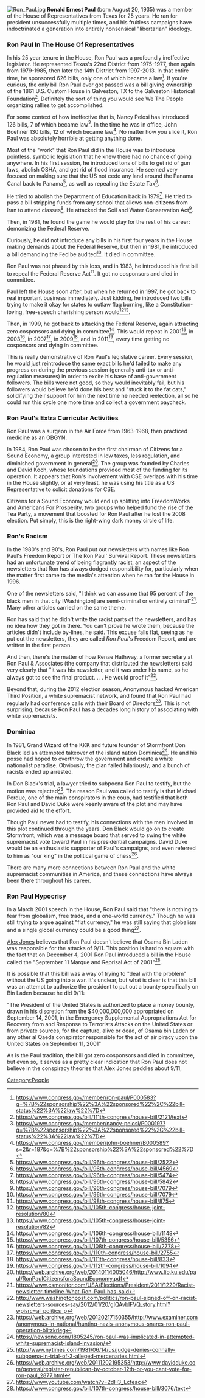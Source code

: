 [[File:Ron Paul.jpg|thumb]]
'''Ronald Ernest Paul''' (born August 20, 1935) was a member of the House of Representatives from Texas for 25 years. He ran for president unsuccessfully multiple times, and his fruitless campaigns have indoctrinated a generation into entirely nonsensical "libertarian" ideology.

===Ron Paul In The House Of Representatives===

In his 25 year tenure in the House, Ron Paul was a profoundly ineffective legislator. He represented Texas's 22nd District from 1975-1977, then again from 1979-1985, then later the 14th District from 1997-2013. In that entire time, he sponsored 626 bills, only one of which became a law<ref>https://www.congress.gov/member/ron-paul/P000583?q=%7B%22sponsorship%22%3A%22sponsored%22%2C%22bill-status%22%3A%22law%22%7D</ref>. If you're curious, the only bill Ron Paul ever got passed was a bill giving ownership of the 1861 U.S. Custom House in Galveston, TX to the Galveston Historical Foundation<ref>https://www.congress.gov/bill/111th-congress/house-bill/2121/text</ref>. Definitely the sort of thing you would see We The People organizing rallies to get accomplished.

For some context of how ineffective that is, Nancy Pelosi has introduced 126 bills, 7 of which became law<ref>https://www.congress.gov/member/nancy-pelosi/P000197?q=%7B%22sponsorship%22%3A%22sponsored%22%2C%22bill-status%22%3A%22law%22%7D</ref>. In the time he was in office, John Boehner 130 bills, 12 of which became law<ref>https://www.congress.gov/member/john-boehner/B000589?s=2&r=187&q=%7B%22sponsorship%22%3A%22sponsored%22%7D</ref>. No matter how you slice it, Ron Paul was absolutely horrible at getting anything done.

Most of the "work" that Ron Paul did in the House was to introduce pointless, symbolic legislation that he knew there had no chance of going anywhere. In his first session, he introduced tons of bills to get rid of gun laws, abolish OSHA, and get rid of flood insurance. He seemed very focused on making sure that the US not cede any land around the Panama Canal back to Panama<ref>https://www.congress.gov/bill/96th-congress/house-bill/2522</ref>, as well as repealing the Estate Tax<ref>https://www.congress.gov/bill/96th-congress/house-bill/4569</ref>.

He tried to abolish the Department of Education back in 1979<ref>https://www.congress.gov/bill/96th-congress/house-bill/5474</ref>. He tried to pass a bill stripping funds from any school that allows non-citizens from Iran to attend classes<ref>https://www.congress.gov/bill/96th-congress/house-bill/5842</ref>.  He attacked the Soil and Water Conservation Act<ref>https://www.congress.gov/bill/96th-congress/house-bill/7079</ref>.

Then, in 1981, he found the game he would play for the rest of his career: demonizing the Federal Reserve.

Curiously, he did not introduce any bills in his first four years in the House making demands about the Federal Reserve, but then in 1981, he introduced a bill demanding the Fed be audited<ref>https://www.congress.gov/bill/96th-congress/house-bill/7079</ref>. It died in committee.

Ron Paul was not phased by this loss, and in 1983, he introduced his first bill to repeal the Federal Reserve Act<ref>https://www.congress.gov/bill/98th-congress/house-bill/875</ref>. It got no cosponsors and died in committee.

Paul left the House soon after, but when he returned in 1997, he got back to real important business immediately. Just kidding, he introduced two bills trying to make it okay for states to outlaw flag burning, like a Constitution-loving, free-speech cherishing person would<ref>https://www.congress.gov/bill/105th-congress/house-joint-resolution/80</ref><ref>https://www.congress.gov/bill/105th-congress/house-joint-resolution/82</ref>.

Then, in 1999, he got back to attacking the Federal Reserve, again attracting zero cosponsors and dying in committee<ref>https://www.congress.gov/bill/106th-congress/house-bill/1148</ref>. This would repeat in 2001<ref>https://www.congress.gov/bill/107th-congress/house-bill/5356</ref>, in 2003<ref>https://www.congress.gov/bill/108th-congress/house-bill/2778</ref>, in 2007<ref>https://www.congress.gov/bill/110th-congress/house-bill/2755</ref>, in 2009<ref>https://www.congress.gov/bill/111th-congress/house-bill/833</ref>, and in 2011<ref>https://www.congress.gov/bill/112th-congress/house-bill/1094</ref>, every time getting no cosponsors and dying in committee.

This is really demonstrative of Ron Paul's legislative career. Every session, he would just reintroduce the same exact bills he'd failed to make any progress on during the previous session (generally anti-tax or anti-regulation measures) in order to excite his base of anti-government followers. The bills were not good, so they would inevitably fail, but his followers would believe he'd done his best and "stuck it to the fat cats," solidifying their support for him the next time he needed reelection, all so he could run this cycle one more time and collect a government paycheck.

===Ron Paul's Extra Curricular Activities===

Ron Paul was a surgeon in the Air Force from 1963-1968, then practiced medicine as an OBGYN.

In 1984, Ron Paul was chosen to be the first chairman of Citizens for a Sound Economy, a group interested in low taxes, less regulation, and diminished government in general<ref>https://web.archive.org/web/20140114005046/http://www.lib.ku.edu/paul/RonPaulCitizensforaSoundEconomy.pdf</ref>. The group was founded by Charles and David Koch, whose foundations provided most of the funding for its operation. It appears that Ron's involvement with CSE overlaps with his time in the House slightly, or at very least, he was using his title as a US Representative to solicit donations for CSE.

Citizens for a Sound Economy would end up splitting into FreedomWorks and Americans For Prosperity, two groups who helped fund the rise of the Tea Party, a movement that boosted for Ron Paul after he lost the 2008 election. Put simply, this is the right-wing dark money circle of life.

===Ron's Racism===

In the 1980's and 90's, Ron Paul put out newsletters with names like Ron Paul's Freedom Report or The Ron Paul' Survival Report. These newsletters had an unfortunate trend of being flagrantly racist, an aspect of the newsletters that Ron has always dodged responsibility for, particularly when the matter first came to the media's attention when he ran for the House in 1996.

One of the newsletters said, "I think we can assume that 95 percent of the black men in that city [Washington] are semi-criminal or entirely criminal"<ref>https://www.csmonitor.com/USA/Elections/President/2011/1229/Racist-newsletter-timeline-What-Ron-Paul-has-said</ref>. Many other articles carried on the same theme.

Ron has said that he didn't write the racist parts of the newsletters, and has no idea how they got in there. You can't prove he wrote them, because the articles didn't include by-lines, he said. This excuse falls flat, seeing as he put out the newsletters, they are called ''Ron Paul'''s Freedom Report, and are written in the first person.

And then, there's the matter of how Renae Hathway, a former secretary at Ron Paul & Associates (the company that distributed the newsletters) said very clearly that "it was his newsletter, and it was under his name, so he always got to see the final product. . . . He would proof it"<ref>http://www.washingtonpost.com/politics/ron-paul-signed-off-on-racist-newsletters-sources-say/2012/01/20/gIQAvblFVQ_story.html?wpisrc=al_politics_p</ref>.

Beyond that, during the 2012 election season, Anonymous hacked American Third Position, a white supremacist network, and found that Ron Paul had regularly had conference calls with their Board of Directors<ref>https://web.archive.org/web/20120217150355/http://www.examiner.com/anonymous-in-national/hunting-nazis-anonymous-snares-ron-paul-operation-blitzkrieg</ref>. This is not surprising, because Ron Paul has a decades long history of associating with white supremacists.

===Dominica===

In 1981, Grand Wizard of the KKK and future founder of Stormfront Don Black led an attempted takeover of the island nation Dominica<ref>https://newsone.com/1805245/ron-paul-was-implicated-in-attempted-white-supremacist-island-invasion/</ref>. He and his posse had hoped to overthrow the government and create a white nationalist paradise. Obviously, the plan failed hilariously, and a bunch of racists ended up arrested.

In Don Black's trial, a lawyer tried to subpoena Ron Paul to testify, but the motion was rejected<ref>http://www.nytimes.com/1981/06/14/us/judge-denies-connally-subpoena-in-trial-of-3-alleged-mercenaries.html</ref>. The reason Paul was called to testify is that Michael Perdue, one of the main conspirators in the coup, had testified that both Ron Paul and David Duke were keenly aware of the plot and may have provided aid to the effort.

Though Paul never had to testify, his connections with the men involved in this plot continued through the years. Don Black would go on to create Stormfront, which was a message board that served to swing the white supremacist vote toward Paul in his presidential campaigns. David Duke would be an enthusiastic supporter of Paul's campaigns, and even referred to him as "our king" in the political game of chess<ref>https://web.archive.org/web/20111202195353/http://www.davidduke.com/general/register-republican-by-october-12th-or-you-cant-vote-for-ron-paul_2877.html</ref>.

There are many more connections between Ron Paul and the white supremacist communities in America, and these connections have always been there throughout his career.

===Ron Paul Hypocrisy===

In a March 2001 speech in the House, Ron Paul said that "there is nothing to fear from globalism, free trade, and a one-world currency." Though he was still trying to argue against "fiat currency," he was still saying that globalism and a single global currency could be a good thing<ref>https://www.youtube.com/watch?v=2dH3_Lcfeac</ref>.

[[Alex Jones]] believes that Ron Paul doesn't believe that Osama Bin Laden was responsible for the attacks of 9/11. This position is hard to square with the fact that on December 4, 2001 Ron Paul introduced a bill in the House called the "September 11 Marque and Reprisal Act of 2001"<ref>https://www.congress.gov/bill/107th-congress/house-bill/3076/text</ref>.

It is possible that this bill was a way of trying to "deal with the problem" without the US going into a war. It's unclear, but what is clear is that this bill was an attempt to authorize the president to put out a bounty specifically on Bin Laden because he did 9/11:

"The President of the United States is authorized to place a money bounty, drawn in his discretion from the $40,000,000,000 appropriated on September 14, 2001, in the Emergency Supplemental Appropriations Act for Recovery from and Response to Terrorists Attacks on the United States or from private sources, for the capture, alive or dead, of Osama bin Laden or any other al Qaeda conspirator responsible for the act of air piracy upon the United States on September 11, 2001"

As is the Paul tradition, the bill got zero cosponsors and died in committee, but even so, it serves as a pretty clear indication that Ron Paul does not believe in the conspiracy theories that Alex Jones peddles about 9/11,

[[Category:People]]

